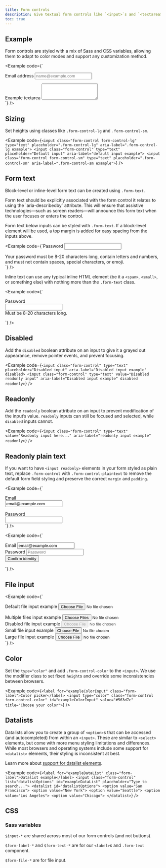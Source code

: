 ```yaml
---
title: Form controls
description: Give textual form controls like `<input>`s and `<textarea>`s an upgrade with custom styles, sizing, focus states, and more.
toc: true
---
```


## Example

Form controls are styled with a mix of Sass and CSS variables, allowing them to adapt to color modes and support any customization method.

<Example code={`<div class="mb-3">
    <label for="exampleFormControlInput1" class="form-label">Email address</label>
    <input type="email" class="form-control" id="exampleFormControlInput1" placeholder="name@example.com">
  </div>
  <div class="mb-3">
    <label for="exampleFormControlTextarea1" class="form-label">Example textarea</label>
    <textarea class="form-control" id="exampleFormControlTextarea1" rows="3"></textarea>
  </div>`} />

## Sizing

Set heights using classes like `.form-control-lg` and `.form-control-sm`.

<Example code={`<input class="form-control form-control-lg" type="text" placeholder=".form-control-lg" aria-label=".form-control-lg example">
<input class="form-control" type="text" placeholder="Default input" aria-label="default input example">
<input class="form-control form-control-sm" type="text" placeholder=".form-control-sm" aria-label=".form-control-sm example">`} />

## Form text

Block-level or inline-level form text can be created using `.form-text`.

<Callout type="warning">
Form text should be explicitly associated with the form control it relates to using the `aria-describedby` attribute. This will ensure that assistive technologies—such as screen readers—will announce this form text when the user focuses or enters the control.
</Callout>

Form text below inputs can be styled with `.form-text`. If a block-level element will be used, a top margin is added for easy spacing from the inputs above.

<Example code={`<label for="inputPassword5" class="form-label">Password</label>
  <input type="password" id="inputPassword5" class="form-control" aria-describedby="passwordHelpBlock">
  <div id="passwordHelpBlock" class="form-text">
    Your password must be 8-20 characters long, contain letters and numbers, and must not contain spaces, special characters, or emoji.
  </div>`} />

Inline text can use any typical inline HTML element (be it a `<span>`, `<small>`, or something else) with nothing more than the `.form-text` class.

<Example code={`<div class="row g-3 align-items-center">
    <div class="col-auto">
      <label for="inputPassword6" class="col-form-label">Password</label>
    </div>
    <div class="col-auto">
      <input type="password" id="inputPassword6" class="form-control" aria-describedby="passwordHelpInline">
    </div>
    <div class="col-auto">
      <span id="passwordHelpInline" class="form-text">
        Must be 8-20 characters long.
      </span>
    </div>
  </div>`} />

## Disabled

Add the `disabled` boolean attribute on an input to give it a grayed out appearance, remove pointer events, and prevent focusing.

<Example code={`<input class="form-control" type="text" placeholder="Disabled input" aria-label="Disabled input example" disabled>
<input class="form-control" type="text" value="Disabled readonly input" aria-label="Disabled input example" disabled readonly>`} />

## Readonly

Add the `readonly` boolean attribute on an input to prevent modification of the input’s value. `readonly` inputs can still be focused and selected, while `disabled` inputs cannot.

<Example code={`<input class="form-control" type="text" value="Readonly input here..." aria-label="readonly input example" readonly>`} />

## Readonly plain text

If you want to have `<input readonly>` elements in your form styled as plain text, replace `.form-control` with `.form-control-plaintext` to remove the default form field styling and preserve the correct `margin` and `padding`.

<Example code={`<div class="mb-3 row">
    <label for="staticEmail" class="col-sm-2 col-form-label">Email</label>
    <div class="col-sm-10">
      <input type="text" readonly class="form-control-plaintext" id="staticEmail" value="email@example.com">
    </div>
  </div>
  <div class="mb-3 row">
    <label for="inputPassword" class="col-sm-2 col-form-label">Password</label>
    <div class="col-sm-10">
      <input type="password" class="form-control" id="inputPassword">
    </div>
  </div>`} />

<Example code={`<form class="row g-3">
    <div class="col-auto">
      <label for="staticEmail2" class="visually-hidden">Email</label>
      <input type="text" readonly class="form-control-plaintext" id="staticEmail2" value="email@example.com">
    </div>
    <div class="col-auto">
      <label for="inputPassword2" class="visually-hidden">Password</label>
      <input type="password" class="form-control" id="inputPassword2" placeholder="Password">
    </div>
    <div class="col-auto">
      <button type="submit" class="btn btn-primary mb-3">Confirm identity</button>
    </div>
  </form>`} />

## File input

<Example code={`<div class="mb-3">
    <label for="formFile" class="form-label">Default file input example</label>
    <input class="form-control" type="file" id="formFile">
  </div>
  <div class="mb-3">
    <label for="formFileMultiple" class="form-label">Multiple files input example</label>
    <input class="form-control" type="file" id="formFileMultiple" multiple>
  </div>
  <div class="mb-3">
    <label for="formFileDisabled" class="form-label">Disabled file input example</label>
    <input class="form-control" type="file" id="formFileDisabled" disabled>
  </div>
  <div class="mb-3">
    <label for="formFileSm" class="form-label">Small file input example</label>
    <input class="form-control form-control-sm" id="formFileSm" type="file">
  </div>
  <div>
    <label for="formFileLg" class="form-label">Large file input example</label>
    <input class="form-control form-control-lg" id="formFileLg" type="file">
  </div>`} />

## Color

Set the `type="color"` and add `.form-control-color` to the `<input>`. We use the modifier class to set fixed `height`s and override some inconsistencies between browsers.

<Example code={`<label for="exampleColorInput" class="form-label">Color picker</label>
<input type="color" class="form-control form-control-color" id="exampleColorInput" value="#563d7c" title="Choose your color">`} />

## Datalists

Datalists allow you to create a group of `<option>`s that can be accessed (and autocompleted) from within an `<input>`. These are similar to `<select>` elements, but come with more menu styling limitations and differences. While most browsers and operating systems include some support for `<datalist>` elements, their styling is inconsistent at best.

Learn more about [support for datalist elements](https://caniuse.com/datalist).

<Example code={`<label for="exampleDataList" class="form-label">Datalist example</label>
  <input class="form-control" list="datalistOptions" id="exampleDataList" placeholder="Type to search...">
  <datalist id="datalistOptions">
    <option value="San Francisco">
    <option value="New York">
    <option value="Seattle">
    <option value="Los Angeles">
    <option value="Chicago">
  </datalist>`} />

## CSS

### Sass variables

`$input-*` are shared across most of our form controls (and not buttons).

<ScssDocs name="form-input-variables" file="scss/_variables.scss" />

`$form-label-*` and `$form-text-*` are for our `<label>`s and `.form-text` component.

<ScssDocs name="form-label-variables" file="scss/_variables.scss" />

<ScssDocs name="form-text-variables" file="scss/_variables.scss" />

`$form-file-*` are for file input.

<ScssDocs name="form-file-variables" file="scss/_variables.scss" />

